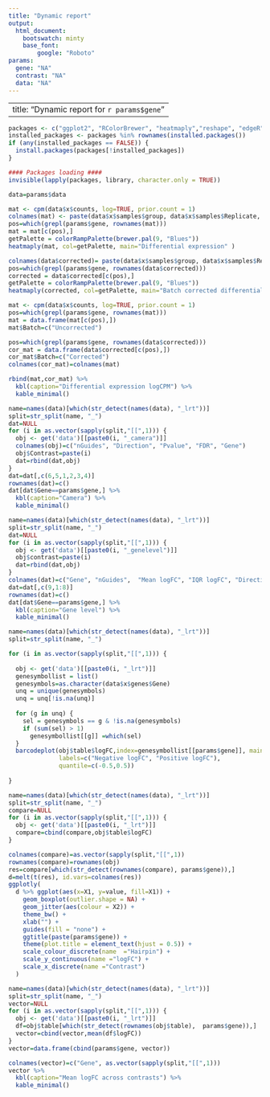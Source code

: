 ---
title: "Dynamic report"
output: 
  html_document: 
    bootswatch: minty
    base_font:
        google: "Roboto"
params:
  gene: "NA"
  contrast: "NA"
  data: "NA"
---
---
title: "Dynamic report for `r params$gene`"
---
 
```{r, echo=FALSE, results=FALSE, message=FALSE}

packages <- c("ggplot2", "RColorBrewer", "heatmaply","reshape", "edgeR", "knitr", "tidyverse", "kableExtra")
installed_packages <- packages %in% rownames(installed.packages())
if (any(installed_packages == FALSE)) {
  install.packages(packages[!installed_packages])
}

#### Packages loading ####
invisible(lapply(packages, library, character.only = TRUE))

data=params$data
```

```{r, echo=FALSE, message=FALSE}
mat <- cpm(data$x$counts, log=TRUE, prior.count = 1)
colnames(mat) <- paste(data$x$samples$group, data$x$samples$Replicate, sep = " - " )
pos=which(grepl(params$gene, rownames(mat)))
mat = mat[c(pos),]
getPalette = colorRampPalette(brewer.pal(9, "Blues"))
heatmaply(mat, col=getPalette, main="Differential expression" )
```

```{r, echo=FALSE, message=FALSE}
colnames(data$corrected)= paste(data$x$samples$group, data$x$samples$Replicate, sep = " - " )
pos=which(grepl(params$gene, rownames(data$corrected)))
corrected = data$corrected[c(pos),]
getPalette = colorRampPalette(brewer.pal(9, "Blues"))
heatmaply(corrected, col=getPalette, main="Batch corrected differential expression")
```

```{r, echo=FALSE, message=FALSE}
mat <- cpm(data$x$counts, log=TRUE, prior.count = 1)
pos=which(grepl(params$gene, rownames(mat)))
mat = data.frame(mat[c(pos),])
mat$Batch=c("Uncorrected")

pos=which(grepl(params$gene, rownames(data$corrected)))
cor_mat = data.frame(data$corrected[c(pos),])
cor_mat$Batch=c("Corrected")
colnames(cor_mat)=colnames(mat)

rbind(mat,cor_mat) %>%
  kbl(caption="Differential expression logCPM") %>%
  kable_minimal()
```

```{r, echo=FALSE, message=FALSE}
name=names(data)[which(str_detect(names(data), "_lrt"))]
split=str_split(name, "_")
dat=NULL
for (i in as.vector(sapply(split,"[[",1))) {
  obj <- get('data')[[paste0(i, "_camera")]]
  colnames(obj)=c("nGuides", "Direction", "Pvalue", "FDR", "Gene")
  obj$Contrast=paste(i)
  dat=rbind(dat,obj)
}
dat=dat[,c(6,5,1,2,3,4)]
rownames(dat)=c()
dat[dat$Gene==params$gene,] %>% 
  kbl(caption="Camera") %>%
  kable_minimal()
```

```{r, echo=FALSE, message=FALSE}
name=names(data)[which(str_detect(names(data), "_lrt"))]
split=str_split(name, "_")
dat=NULL
for (i in as.vector(sapply(split,"[[",1))) {
  obj <- get('data')[[paste0(i, "_genelevel")]]
  obj$contrast=paste(i)
  dat=rbind(dat,obj)
}
colnames(dat)=c("Gene", "nGuides", 	"Mean logFC", "IQR logFC", "Direction mean logFC",	"Direction smallest Pvalue", "Stouffer's Pvalue",	"Stouffer's FDR", 	"Contrast")
dat=dat[,c(9,1:8)]
rownames(dat)=c()
dat[dat$Gene==params$gene,] %>% 
  kbl(caption="Gene level") %>%
  kable_minimal() 
```

```{r, echo=FALSE, message=FALSE}
name=names(data)[which(str_detect(names(data), "_lrt"))]
split=str_split(name, "_")

for (i in as.vector(sapply(split,"[[",1))) {
  
  obj <- get('data')[[paste0(i, "_lrt")]]
  genesymbollist = list()
  genesymbols=as.character(data$x$genes$Gene)
  unq = unique(genesymbols)
  unq = unq[!is.na(unq)]
    
  for (g in unq) {
    sel = genesymbols == g & !is.na(genesymbols)
    if (sum(sel) > 1) 
      genesymbollist[[g]] =which(sel)
  }
  barcodeplot(obj$table$logFC,index=genesymbollist[[params$gene]], main=paste0("Barcodeplot for ", params$contrast),
              labels=c("Negative logFC", "Positive logFC"),
              quantile=c(-0.5,0.5))
    
}
```

```{r, echo=FALSE, message=FALSE}
name=names(data)[which(str_detect(names(data), "_lrt"))]
split=str_split(name, "_")
compare=NULL
for (i in as.vector(sapply(split,"[[",1))) {
  obj <- get('data')[[paste0(i, "_lrt")]]
  compare=cbind(compare,obj$table$logFC)
}

colnames(compare)=as.vector(sapply(split,"[[",1))
rownames(compare)=rownames(obj)
res=compare[which(str_detect(rownames(compare), params$gene)),]
d=melt(t(res), id.vars=colnames(res))
ggplotly(
  d %>% ggplot(aes(x=X1, y=value, fill=X1)) +
    geom_boxplot(outlier.shape = NA) +
    geom_jitter(aes(colour = X2)) +
    theme_bw() +
    xlab("") +
    guides(fill = "none") +
    ggtitle(paste(params$gene)) +
    theme(plot.title = element_text(hjust = 0.5)) +
    scale_colour_discrete(name  ="Hairpin") +
    scale_y_continuous(name ="logFC") +
    scale_x_discrete(name ="Contrast")
  )
```

```{r, echo=FALSE, message=FALSE}
name=names(data)[which(str_detect(names(data), "_lrt"))]
split=str_split(name, "_")
vector=NULL
for (i in as.vector(sapply(split,"[[",1))) {
  obj <- get('data')[[paste0(i, "_lrt")]]
  df=obj$table[which(str_detect(rownames(obj$table),  params$gene)),]
  vector=cbind(vector,mean(df$logFC))
}
vector=data.frame(cbind(params$gene, vector))

colnames(vector)=c("Gene", as.vector(sapply(split,"[[",1)))
vector %>% 
  kbl(caption="Mean logFC across contrasts") %>%
  kable_minimal()
```